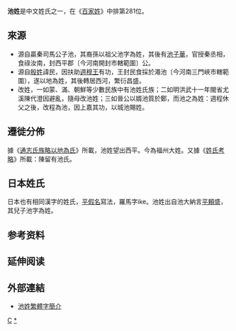 {{姓氏
|姓氏=池
|拼音=Chí
|中国大陆=Chi
|南京官話=chr<sup>2</sup>
|台湾=Chih
|香港=Chi
|澳门=
|新加坡=
|马来西亚=See/Tee/Tie
|越南=Trì
|新字体=池
|旧字体=池
|平假名=ち/いけ
|日本=Ike
|韩国标准语=지
|文觀部式=Ji
|反切=直離切
|同音字=馳
|堂号=
|郡望=[[西河郡|西河郡]]
}}

'''池姓'''是中文姓氏之一，在《[[百家姓|百家姓]]》中排第281位。

== 來源 ==
* 源自贏秦司馬公子池，其裔孫以祖父池字為姓，其後有[[池子華|池子華]]，官授秦丞相，食祿汝南，封西平郡〔今河南開封市轄範圍〕公。
* 源自[[殷姓|殷姓]]諱民，因扶助[[週穆王|週穆王]]有功，王封民食採於澠池〔今河南三門峽市轄範圍〕，遂以地為姓，其後轉居西河，繁衍昌盛。
* 改姓，一如蒙、滿、朝鮮等少數民族中有池姓氏族；二如明洪武十一年閩省尤溪陳代澄因避亂，隨母改池姓；三如晉公以婿池質於鄭，而池之為姓：週程休父之後，改程為池，因上嘉其功，以城池賜姓。

== 遷徙分佈 ==
據《[[通志氏族略以地為氏|通志氏族略以地為氏]]》所載，池姓望出西平。今為福州大姓。又據《[[姓氏考略|姓氏考略]]》所載：陳留有池氏。

== 日本姓氏 ==
日本也有相同漢字的姓氏，[[平假名|平假名]]寫法{{lang|ja|いけ}}，羅馬字ike。池姓出自池大納言[[平頼盛|平頼盛]]，其兒子池字為姓。

== 参考资料 ==
{{reflist}}

== 延伸阅读 ==
{{Wikisource further reading}}

== 外部連結 ==
* [https://web.archive.org/web/20080524052732/http://www.ftzqq.cn/bjx_chi.htm 池姓繁體字簡介]

[[Category:漢姓|C]]
[[Category:池姓|*]]